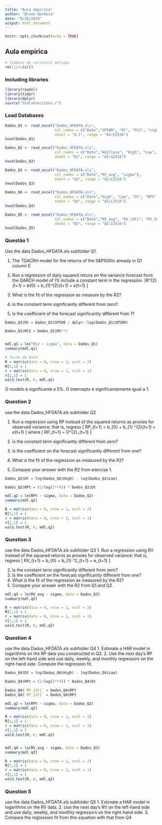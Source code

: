 ```yaml
---
title: "Aula empirica"
author: "Bruno Barbosa"
date: "9/26/2019"
output: html_document
---
```


```r
knitr::opts_chunk$set(echo = TRUE)
```

## Aula empirica

<!-- This is an R Markdown document. Markdown is a simple formatting syntax for authoring HTML, PDF, and MS Word documents. For more details on using R Markdown see <http://rmarkdown.rstudio.com>. -->

<!-- When you click the **Knit** button a document will be generated that includes both content as well as the output of any embedded R code chunks within the document. You can embed an R code chunk like this: -->

```r
# limpeza de variaveis antigas
rm(list=ls())

```

### Including libraries
```r
library(readxl)
library(tidyr)
library(dplyr)
source("StatsFunctions.r")
```


### Load Databases
```r
Dados_Q1 <- read_excel("Dados_HFDATA.xls", 
                       col_names = c("Date","SP500", "Rt", "Rt2", "sigma"),
                       sheet = "Q.1", range = "A3:E2516")
head(Dados_Q1)

Dados_Q2 <- read_excel("Dados_HFDATA.xls", 
                       col_names = c("Date","AdjClose", "High", "Low", "Dt", "RPt", "sigma"),
                       sheet = "Q2", range = "A3:G2516")
head(Dados_Q2)

Dados_Q3 <- read_excel("Dados_HFDATA.xls", 
                       col_names = c("Date","RV_avg", "sigma"),
                       sheet = "Q3", range = "A3:C2516")
head(Dados_Q3)

Dados_Q4 <- read_excel("Dados_HFDATA.xls", 
                       col_names = c("Date","High", "Low", "Dt", "RPt", "RP_{dt}", "RP_{W,t}", "RP_{M,t}", "LN(RPt)", "LN(RP_{dt})", "LN(RP_{W,t})", "LN(RP_{M,t})"),
                       sheet = "Q4", range = "A3:L2516")
head(Dados_Q4)

Dados_Q5 <- read_excel("Dados_HFDATA.xls", 
                       col_names = c("Date","RV_avg", "RV_{dt}", "RV_{W,t}", "RV_{M,t}", "LN(RVt)", "LN(RV_{dt})", "LN(RV_{W,t})", "LN(RV_{M,t})"),
                       sheet = "Q5", range = "A3:I2516")
head(Dados_Q5)
```

### Questão 1
Use the data Dados_HFDATA.xls subfolder Q1.

1. The TGACRH model for the returns of the S&P500in already in Q1 column E
2. Run a regression of daily squared retuns on the variance forecast form the GARCH model of (1) include a constant term in the regression.
\[R^{2}_{t+1} = b_{0} + b_{1}\sigma^{2}_{t+1} + e_{t=1} \]

3. What is the fit of the regression as measure by the R2?
4. Is the constant term significantly different from zero?
5. Is the coefficient of the forecast significantly different from 1?
```r
Dados_Q1$Rt = Dados_Q1$SP500 / dplyr::lag(Dados_Q1$SP500)

Dados_Q1$Rt2 = Dados_Q1$Rt**2


mdl.q1 = lm("Rt2 ~ sigma", data = Dados_Q1)
summary(mdl.q1)

# Teste de Wald
R = matrix(data = 0, nrow = 1, ncol = 2)
R[1,1] = 1
r = matrix(data = 0, nrow = 1, ncol = 1)
r[1,1] = 1
wald.test(R, r, mdl.q1)

```

O modelo é significante a 5%.
O intercepto é significantemente igual a 1.

### Question 2
use the data Dados_HFDATA.xls subfolder Q2

1. Run a regression using RP instead of the squared returns as proxies for observed variance; that is, regress
\[ RP_{t+1} = b_{0} + b_{1} \sigma^{2}_{t+1} + e_{t+1} \]
where
\[ RP_{t+1} = \frac{1}{4 ln(2)} D^{2}_{t+1} \]

2. Is the constant term significantly different from zero?
3. Is the coefficient on the forecast significantly different from one?
4. What is the fit of the regression as measured by the R2?
5. Compare your answer with the R2 from exercise 1.
```r
Dados_Q2$Dt = log(Dados_Q2$High) - log(Dados_Q2$Low)

Dados_Q2$RPt = (1/log(2**4)) * Dados_Q2$Dt

mdl.q2 = lm(RPt ~ sigma, data = Dados_Q2)
summary(mdl.q2)

R = matrix(data = 0, nrow = 1, ncol = 2)
R[1,1] = 1
r = matrix(data = 0, nrow = 1, ncol = 1)
r[1,1] = 1
wald.test(R, r, mdl.q2)

```


### Question 3
use the data Dados_HFDATA.xls subfolder Q3
1. Run a regression using RV instead of the squared returns as proxies for observed variance; that is, regress
\[ RV_{t+1} = b_{0} + b_{1} \sigma^2_{t+1} + e_{t+1} \]

2. Is the constant term significantly different from zero?
3. Is the coefficient on the forecast significantly different from one?
4. What is the fit of the regression as measured by the R2?
5. Compare your answer with the R2 from Q1 and Q2.

```r
mdl.q3 = lm(RV_avg ~ sigma, data = Dados_Q3)
summary(mdl.q3)

R = matrix(data = 0, nrow = 1, ncol = 2)
R[1,1] = 1
r = matrix(data = 0, nrow = 1, ncol = 1)
r[1,1] = 1
wald.test(R, r, mdl.q2)
```


### Question 4
use the data Dados_HFDATA.xls subfolder Q4
1. Estimate a HAR model in logarithms on the RP data you constructed in Q2.
2. Use the next day's RP on the left-hand side and use daily, weekly, and monthly regressors on the right-hand side. Compute the regression fit.

```r
Dados_Q4$Dt = log(Dados_Q4$High) - log(Dados_Q4$Low)

Dados_Q4$RPt = (1/log(2**4)) * Dados_Q4$Dt

Dados_Q4$`RP_{dt}` = Dados_Q4$RPt
Dados_Q4$`RP_{dt}` = Dados_Q4$RPt

mdl.q2 = lm(RPt ~ sigma, data = Dados_Q2)
summary(mdl.q2)

R = matrix(data = 0, nrow = 1, ncol = 2)
R[1,1] = 1
r = matrix(data = 0, nrow = 1, ncol = 1)
r[1,1] = 1
wald.test(R, r, mdl.q2)


mdl.q4 = lm(RV_avg ~ sigma, data = Dados_Q3)
summary(mdl.q3)

R = matrix(data = 0, nrow = 1, ncol = 2)
R[1,1] = 1
r = matrix(data = 0, nrow = 1, ncol = 1)
r[1,1] = 1
wald.test(R, r, mdl.q2)
```


### Question 5
use the data Dados_HFDATA.xls subfolder Q5
1. Estimate a HAR model in logarithms on the RV data.
2. Use the next day's RV on the left-hand side and use daily, weekly, and monthly regressors on the right-hand side.
3. Compare the regression fit from this equation with that from Q4